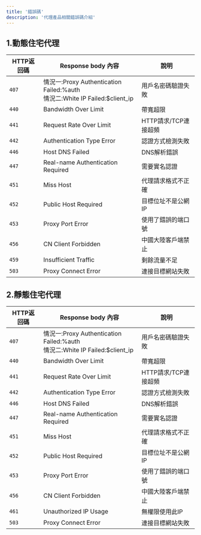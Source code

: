 ```yaml
---
title: '錯誤碼'
description: '代理產品相關錯誤碼介紹'
---
```


## 1.動態住宅代理
| HTTP返回碼   | Response body 內容| 說明    |
| ----------- | -----------------| ---------|
|`407`|情況一:Proxy Authentication Failed:%auth<br />情況二:White IP Failed:$client_ip| 用戶名密碼驗證失敗|
|`440`|Bandwidth Over Limit|帶寬超限|
|`441`|Request Rate Over Limit|HTTP請求/TCP連接超頻|
|`442`|Authentication Type Error|認證方式檢測失敗|
|`446`|Host DNS Failed|DNS解析錯誤|
|`447`|Real-name Authentication Required|需要實名認證|
|`451`|Miss Host|代理請求格式不正確|
|`452`|Public Host Required|目標位址不是公網IP|
|`453`|Proxy Port Error|使用了錯誤的端口號|
|`456`|CN Client Forbidden|中國大陸客戶端禁止|
|`459`|Insufficient Traffic|剩餘流量不足|
|`503`|Proxy Connect Error|連接目標網站失敗|

## 2.靜態住宅代理
| HTTP返回碼   | Response body 內容| 說明    |
| ----------- | -----------------| ---------|
|`407`|情況一:Proxy Authentication Failed:%auth<br />情況二:White IP Failed:$client_ip| 用戶名密碼驗證失敗|
|`440`|Bandwidth Over Limit|帶寬超限|
|`441`|Request Rate Over Limit|HTTP請求/TCP連接超頻|
|`442`|Authentication Type Error|認證方式檢測失敗|
|`446`|Host DNS Failed|DNS解析錯誤|
|`447`|Real-name Authentication Required|需要實名認證|
|`451`|Miss Host|代理請求格式不正確|
|`452`|Public Host Required|目標位址不是公網IP|
|`453`|Proxy Port Error|使用了錯誤的端口號|
|`456`|CN Client Forbidden|中國大陸客戶端禁止|
|`461`|Unauthorized IP Usage|無權限使用此IP|
|`503`|Proxy Connect Error|連接目標網站失敗|
